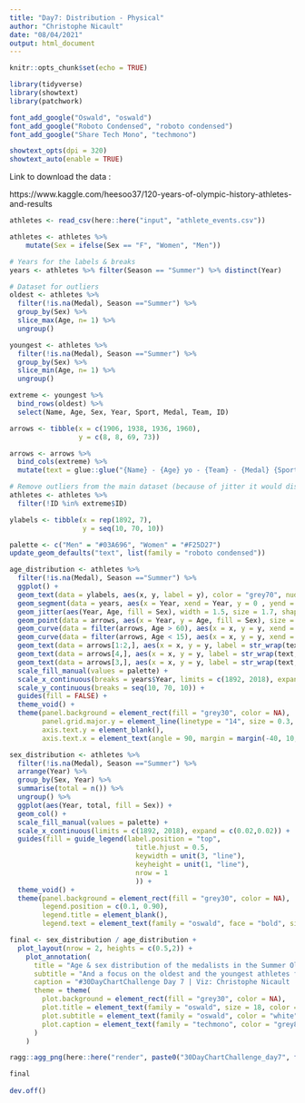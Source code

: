 ```yaml
---
title: "Day7: Distribution - Physical"
author: "Christophe Nicault"
date: "08/04/2021"
output: html_document
---
```


```r
knitr::opts_chunk$set(echo = TRUE)
```


```r

library(tidyverse)
library(showtext)
library(patchwork)

font_add_google("Oswald", "oswald")
font_add_google("Roboto Condensed", "roboto condensed")
font_add_google("Share Tech Mono", "techmono")

showtext_opts(dpi = 320)
showtext_auto(enable = TRUE)

```

Link to download the data :

https://www.kaggle.com/heesoo37/120-years-of-olympic-history-athletes-and-results

```r

athletes <- read_csv(here::here("input", "athlete_events.csv"))

```

```r

athletes <- athletes %>%
    mutate(Sex = ifelse(Sex == "F", "Women", "Men"))

# Years for the labels & breaks
years <- athletes %>% filter(Season == "Summer") %>% distinct(Year) 

# Dataset for outliers
oldest <- athletes %>%
  filter(!is.na(Medal), Season =="Summer") %>%
  group_by(Sex) %>%
  slice_max(Age, n= 1) %>% 
  ungroup()

youngest <- athletes %>%
  filter(!is.na(Medal), Season =="Summer") %>%
  group_by(Sex) %>%
  slice_min(Age, n= 1) %>%
  ungroup()

extreme <- youngest %>%
  bind_rows(oldest) %>%
  select(Name, Age, Sex, Year, Sport, Medal, Team, ID)

arrows <- tibble(x = c(1906, 1938, 1936, 1960),
                 y = c(8, 8, 69, 73))

arrows <- arrows %>% 
  bind_cols(extreme) %>%
  mutate(text = glue::glue("{Name} - {Age} yo - {Team} - {Medal} {Sport}"))

# Remove outliers from the main dataset (because of jitter it would display the point aside)
athletes <- athletes %>%
  filter(!ID %in% extreme$ID)

ylabels <- tibble(x = rep(1892, 7),
                  y = seq(10, 70, 10))

```

```r

palette <- c("Men" = "#03A696", "Women" = "#F25D27")
update_geom_defaults("text", list(family = "roboto condensed"))

```


```r

age_distribution <- athletes %>%
  filter(!is.na(Medal), Season =="Summer") %>%
  ggplot() +
  geom_text(data = ylabels, aes(x, y, label = y), color = "grey70", nudge_y = 1) +
  geom_segment(data = years, aes(x = Year, xend = Year, y = 0 , yend = 20), linetype = "14", color = "grey70", inherit.aes = FALSE, size = 0.3)+
  geom_jitter(aes(Year, Age, fill = Sex), width = 1.5, size = 1.7, shape = 21, stroke = 0.1, color = "black")+
  geom_point(data = arrows, aes(x = Year, y = Age, fill = Sex), size = 3.5, shape = 21, stroke = 0.3, color = "black") +
  geom_curve(data = filter(arrows, Age > 60), aes(x = x, y = y, xend = Year, yend = Age), arrow = arrow(length = unit(0.1,"cm")), curvature = 0.4, color = "white") +
  geom_curve(data = filter(arrows, Age < 15), aes(x = x, y = y, xend = Year, yend = Age), arrow = arrow(length = unit(0.1,"cm")), curvature = -0.4, color = "white") +  
  geom_text(data = arrows[1:2,], aes(x = x, y = y, label = str_wrap(text,33)), color = "white", hjust = 0, vjust = 0.4) +
  geom_text(data = arrows[4,], aes(x = x, y = y, label = str_wrap(text,33)), color = "white", hjust = 0) +
  geom_text(data = arrows[3,], aes(x = x, y = y, label = str_wrap(text,33)), color = "white", hjust = 1, vjust = 0.6) +
  scale_fill_manual(values = palette) +
  scale_x_continuous(breaks = years$Year, limits = c(1892, 2018), expand = c(0.02,0.02)) +
  scale_y_continuous(breaks = seq(10, 70, 10)) +
  guides(fill = FALSE) +
  theme_void() +
  theme(panel.background = element_rect(fill = "grey30", color = NA),
        panel.grid.major.y = element_line(linetype = "14", size = 0.3, color = "grey70"),
        axis.text.y = element_blank(),
        axis.text.x = element_text(angle = 90, margin = margin(-40, 10, 10, 0), color = "grey70", vjust = -0.3, size = 12, family = "roboto condensed"))

```


```r

sex_distribution <- athletes %>%
  filter(!is.na(Medal), Season =="Summer") %>%
  arrange(Year) %>%
  group_by(Sex, Year) %>%
  summarise(total = n()) %>%
  ungroup() %>%
  ggplot(aes(Year, total, fill = Sex)) +
  geom_col() +
  scale_fill_manual(values = palette) +
  scale_x_continuous(limits = c(1892, 2018), expand = c(0.02,0.02)) +
  guides(fill = guide_legend(label.position = "top",
                               title.hjust = 0.5,
                               keywidth = unit(3, "line"),
                               keyheight = unit(1, "line"),
                               nrow = 1
                               )) +
  theme_void() +
  theme(panel.background = element_rect(fill = "grey30", color = NA),
        legend.position = c(0.1, 0.90),
        legend.title = element_blank(),
        legend.text = element_text(family = "oswald", face = "bold", size = 12, color = "#D8E6F2"))

```

```r

final <- sex_distribution / age_distribution +
  plot_layout(nrow = 2, heights = c(0.5,2)) +
    plot_annotation(
      title = "Age & sex distribution of the medalists in the Summer Olympic Games",
      subtitle = "And a focus on the oldest and the youngest athletes for women and men.",
      caption = "#30DayChartChallenge Day 7 | Viz: Christophe Nicault | Data: www.sports-reference.com / Kaggle",
      theme = theme(
        plot.background = element_rect(fill = "grey30", color = NA),
        plot.title = element_text(family = "oswald", size = 18, color = "white", hjust = 0.5, face = "bold", margin = margin(10,0,0,0)),
        plot.subtitle = element_text(family = "oswald", color = "white", size = 14, hjust = 0.5, margin = margin(10,0,15,0)),
        plot.caption = element_text(family = "techmono", color = "grey80", size = 10, hjust = 0.98)      
      )
    )

ragg::agg_png(here::here("render", paste0("30DayChartChallenge_day7", format(Sys.time(), "%Y%m%d_%H%M%S"), ".png")), res = 320, width = 14, height = 10, units = "in")

final
  
dev.off()

```



